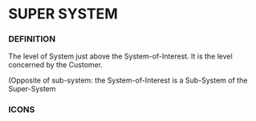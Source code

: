             
= SUPER SYSTEM =
 
=== DEFINITION ===
 
The level of System just above the System-of-Interest. It is the level concerned by the Customer.

 
(Opposite of sub-system: the System-of-Interest is a Sub-System of the Super-System

 
=== ICONS ===
 
<br>
<br>

 
<br>

   
